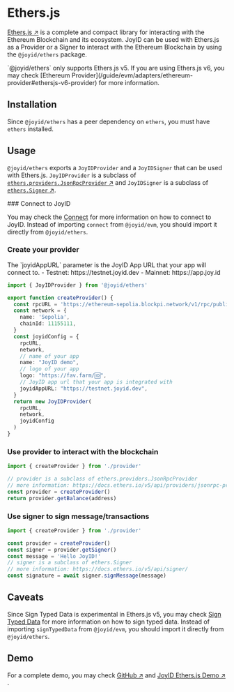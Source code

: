# Ethers.js

[Ethers.js ↗](https://github.com/ethers-io/ethers.js) is a complete and compact library for interacting with the Ethereum Blockchain and its ecosystem. JoyID can be used with Ethers.js as a Provider or a Signer to interact with the Ethereum Blockchain by using the `@joyid/ethers` package.


<Callout type="warning" emoji="⚠️">
  `@joyid/ethers` only supports Ethers.js v5. If you are using Ethers.js v6, you may check [Ethereum Provider](/guide/evm/adapters/ethereum-provider#ethersjs-v6-provider) for more information.
</Callout>

## Installation

Since `@joyid/ethers` has a peer dependency on `ethers`, you must have `ethers` installed.



<PackageManagerTabs command="install @joyid/ethers ethers@5" />


## Usage

`@joyid/ethers` exports a `JoyIDProvider` and a `JoyIDSigner` that can be used with Ethers.js. `JoyIDProvider` is a subclass of [`ethers.providers.JsonRpcProvider` ↗](https://docs.ethers.org/v5/api/providers/jsonrpc-provider/) and `JoyIDSigner` is a subclass of [`ethers.Signer` ↗](https://docs.ethers.org/v5/api/signer/).



<Steps>
### Connect to JoyID

You may check the [Connect](/guide/evm/connect) for more information on how to connect to JoyID. Instead of importing `connect` from `@joyid/evm`, you should import it  directly from `@joyid/ethers`.

### Create your provider

<Callout type="info">
The `joyidAppURL` parameter is the JoyID App URL that your app will connect to.
  - Testnet: https://testnet.joyid.dev
  - Mainnet: https://app.joy.id
</Callout>

```ts filename="provider.ts"  /JoyIDProvider/
import { JoyIDProvider } from '@joyid/ethers'

export function createProvider() {
  const rpcURL = 'https://ethereum-sepolia.blockpi.network/v1/rpc/public'
  const network = {
    name: 'Sepolia',
    chainId: 11155111,
  }
  const joyidConfig = {
    rpcURL,
    network,
    // name of your app
    name: "JoyID demo",
    // logo of your app
    logo: "https://fav.farm/🆔",
    // JoyID app url that your app is integrated with
    joyidAppURL: "https://testnet.joyid.dev",
  }
  return new JoyIDProvider(
    rpcURL,
    network,
    joyidConfig
  )
}
```

### Use provider to interact with the blockchain

```ts
import { createProvider } from './provider'

// provider is a subclass of ethers.providers.JsonRpcProvider
// more information: https://docs.ethers.io/v5/api/providers/jsonrpc-provider/
const provider = createProvider()
return provider.getBalance(address)
```

### Use signer to sign message/transactions


```ts
import { createProvider } from './provider'

const provider = createProvider()
const signer = provider.getSigner()
const message = 'Hello JoyID!'
// signer is a subclass of ethers.Signer
// more information: https://docs.ethers.io/v5/api/signer/
const signature = await signer.signMessage(message)
```

</Steps>


## Caveats

Since Sign Typed Data is experimental in Ethers.js v5, you may check [Sign Typed Data](/guide/evm/sign-typed-data) for more information on how to sign typed data. Instead of importing `signTypedData` from `@joyid/evm`, you should import it  directly from `@joyid/ethers`.


## Demo

For a complete demo, you may check [GitHub ↗](https://github.com/nervina-labs/joyid-evm-demo/tree/ethers) and [JoyID Ethers.js Demo ↗](https://joyid-evm-demo-git-ethers-nervina.vercel.app/) .

